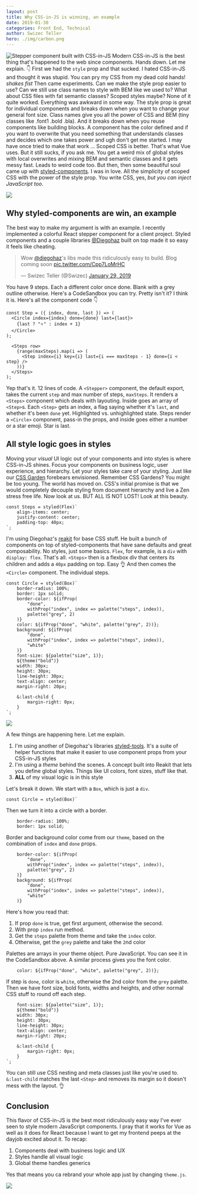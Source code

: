 ```yaml
---
layout: post
title: Why CSS-in-JS is winning, an example
date: 2019-01-30
categories: Front End, Technical
author: Swizec Teller
hero: ./img/carbon.png
---
```


![Stepper component built with CSS-in-JS](./img/mCL3XaJ.gif) Modern CSS-in-JS is the best thing that's happened to the web since components. Hands down. Let me explain. 👇 First we had the `style` prop and that sucked. I hated CSS-in-JS and thought it was stupid. You can pry my CSS from my dead cold hands! _shakes fist_ Then came experiments. Can we make the style prop easier to use? Can we still use class names to style with BEM like we used to? What about CSS files with fat semantic classes? Scoped styles maybe? None of it quite worked. Everything was awkward in some way. The style prop is great for individual components and breaks down when you want to change your general font size. Class names give you all the power of CSS and BEM (tiny classes like .font1 .bold .bla). And it breaks down when you reuse components like building blocks. A component has the color defined and if you want to overwrite that you need something that understands classes and decides which one takes power and ugh don't get me started. I may have once tried to make that work ... Scoped CSS is better. That's what Vue uses. But it still sucks, if you ask me. You get a weird mix of global styles with local overwrites and mixing BEM and semantic classes and it gets messy fast. Leads to weird code too. But then, then some beautiful soul came up with [styled-components](https://www.styled-components.com/). I was in love. All the simplicity of scoped CSS with the power of the style prop. You write CSS, yes, _but you can inject JavaScript too_.

![](./img/giphy.gif)

## Why styled-components are win, an example

The best way to make my argument is with an example. I recently implemented a colorful React stepper component for a client project. Styled components and a couple libraries [@Diegohaz](https://twitter.com/diegohaz) built on top made it so easy it feels like cheating.

> Wow [@diegohaz](https://twitter.com/diegohaz?ref_src=twsrc%5Etfw)'s libs made this ridiculously easy to build. Blog coming soon [pic.twitter.com/Cpp7LoMrHC](https://t.co/Cpp7LoMrHC)
>
> — Swizec Teller (@Swizec) [January 29, 2019](https://twitter.com/Swizec/status/1090146315361636352?ref_src=twsrc%5Etfw)

You have 9 steps. Each a different color once done. Blank with a grey outline otherwise. Here's a CodeSandbox you can try.  Pretty isn't it? I think it is. Here's all the component code 👇

    const Step = ({ index, done, last }) => (
      <Circle index={index} done={done} last={last}>
        {last ? "⭐️" : index + 1}
      </Circle>
    );

      <Steps row>
        {range(maxSteps).map(i => (
          <Step index={i} key={i} last={i === maxSteps - 1} done={i < step} />
        ))}
      </Steps>
    );

Yep that's it. 12 lines of code. A `<Stepper>` component, the default export, takes the current `step` and max number of steps, `maxSteps`. It renders a `<Steps>` component which deals with layouting. Inside goes an array of `<Step>`s. Each `<Step>` gets an index, a flag saying whether it's `last`, and whether it's been `done` yet. Highlighted vs. unhighlighted state. Steps render a `<Circle>` component, pass-in the props, and inside goes either a number or a star emoji. Star is last.

## All style logic goes in styles

Moving your _visual_ UI logic out of your components and into styles is where CSS-in-JS shines. Focus your components on business logic, user experience, and hierarchy. Let your styles take care of your styling. Just like our [CSS Garden](http://www.csszengarden.com/) forebears envisioned. Remember CSS Gardens? You might be too young. The world has moved on. CSS's initial promise is that we would completely decouple styling from document hierarchy and live a Zen stress free life. Now look at us. BUT ALL IS NOT LOST! Look at this beauty.


    const Steps = styled(Flex)`
        align-items: center;
        justify-content: center;
        padding-top: 40px;
    `;

I'm using Diegohaz's [reakit](https://reakit.io/) for base CSS stuff. He built a bunch of components on top of styled-components that have sane defaults and great composability. No styles, just some basics. `Flex`, for example, is a `div` with `display: flex`. That's all. `<Steps>` then is a flexbox div that centers its children and adds a `40px` padding on top. Easy 👌 And then comes the `<Circle>` component. The individual steps.


    const Circle = styled(Box)`
        border-radius: 100%;
        border: 1px solid;
        border-color: ${ifProp(
            "done",
            withProp("index", index => palette("steps", index)),
            palette("grey", 2)
        )}
        color: ${ifProp("done", "white", palette("grey", 2))};
        background: ${ifProp(
            "done",
            withProp("index", index => palette("steps", index)),
            "white"
        )}
        font-size: ${palette("size", 1)};
        ${theme("bold")}
        width: 30px;
        height: 30px;
        line-height: 30px;
        text-align: center;
        margin-right: 20px;

        &:last-child {
            margin-right: 0px;
        }
    `;

![](./img/giphy.gif)

A few things are happening here. Let me explain.

1.  I'm using another of Diegohaz's libraries [styled-tools](https://github.com/diegohaz/styled-tools). It's a suite of helper functions that make it easier to use component props from your CSS-in-JS styles
2.  I'm using a _theme_ behind the scenes. A concept built into Reakit that lets you define global styles. Things like UI colors, font sizes, stuff like that.
3.  **ALL** of my visual logic is in this style

Let's break it down. We start with a `Box`, which is just a `div`.

    const Circle = styled(Box)`

Then we turn it into a circle with a border.

        border-radius: 100%;
        border: 1px solid;

Border and background color come from our `theme`, based on the combination of `index` and `done` props.

        border-color: ${ifProp(
            "done",
            withProp("index", index => palette("steps", index)),
            palette("grey", 2)
        )}
        background: ${ifProp(
            "done",
            withProp("index", index => palette("steps", index)),
            "white"
        )}

Here's how you read that:

1.  If prop `done` is true, get first argument, otherwise the second.
2.  With prop `index` run method.
3.  Get the `steps` palette from theme and take the `index` color.
4.  Otherwise, get the `grey` palette and take the `2`nd color

Palettes are arrays in your theme object. Pure JavaScript. You can see it in the CodeSandbox above. A similar process gives you the font color.

        color: ${ifProp("done", "white", palette("grey", 2))};

If step is `done`, color is `white`, otherwise the 2nd color from the `grey` palette. Then we have font size, bold fonts, widths and heights, and other normal CSS stuff to round off each step.

        font-size: ${palette("size", 1)};
        ${theme("bold")}
        width: 30px;
        height: 30px;
        line-height: 30px;
        text-align: center;
        margin-right: 20px;

        &:last-child {
            margin-right: 0px;
        }
    `;

You can still use CSS nesting and meta classes just like you're used to. `&:last-child` matches the last `<Step>` and removes its margin so it doesn't mess with the layout. 👌

## Conclusion

This flavor of CSS-in-JS is _the_ best most ridiculously easy way I've ever seen to style modern JavaScript components. I pray that it works for Vue as well as it does for React because I want to get my frontend peeps at the dayjob excited about it. To recap:

1.  Components deal with business logic and UX
2.  Styles handle all visual logic
3.  Global theme handles generics

Yes that means you ca rebrand your whole app just by changing `theme.js`.

![](./img/giphy.gif)
